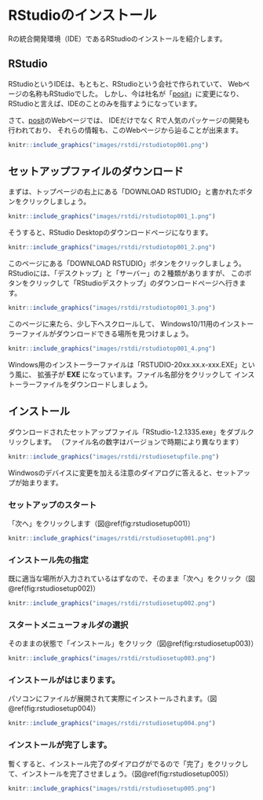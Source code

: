 # RStudioのインストール

Rの統合開発環境（IDE）であるRStudioのインストールを紹介します。

## RStudio

RStudioというIDEは、もともと、RStudioという会社で作られていて、
Webページの名称もRStudioでした。
しかし、今は社名が「[posit](https://posit.co)」に変更になり、
RStudioと言えば、IDEのことのみを指すようになっています。


さて、[posit](https://posit.co)のWebページでは、
IDEだけでなく
Rで人気のパッケージの開発も行われており、
それらの情報も、このWebページから辿ることが出来ます。

```r
knitr::include_graphics("images/rstdi/rstudiotop001.png")
```



## セットアップファイルのダウンロード


まずは、トップページの右上にある「DOWNLOAD RSTUDIO」と書かれたボタンをクリックしましょう。

```r
knitr::include_graphics("images/rstdi/rstudiotop001_1.png")
```


そうすると、RStudio Desktopのダウンロードページになります。

```r
knitr::include_graphics("images/rstdi/rstudiotop001_2.png")
```

このページにある「DOWNLOAD RSTUDIO」ボタンをクリックしましょう。
RStudioには、「デスクトップ」と「サーバー」の２種類がありますが、
このボタンをクリックして「RStudioデスクトップ」のダウンロードページへ行きます。

```r
knitr::include_graphics("images/rstdi/rstudiotop001_3.png")
```

このページに来たら、少し下へスクロールして、
Windows10/11用のインストーラーファイルがダウンロードできる場所を見つけましょう。


```r
knitr::include_graphics("images/rstdi/rstudiotop001_4.png")
```


Windows用のインストーラーファイルは「RSTUDIO-20xx.xx.x-xxx.EXE」という風に、
拡張子が **EXE** になっています。ファイル名部分をクリックして
インストーラーファイルをダウンロードしましょう。


## インストール


ダウンロードされたセットアップファイル「RStudio-1.2.1335.exe」をダブルクリックします。
（ファイル名の数字はバージョンで時期により異なります）

```r
knitr::include_graphics("images/rstdi/rstudiosetupfile.png")
```

Windwosのデバイスに変更を加える注意のダイアログに答えると、セットアップが始まります。

### セットアップのスタート

「次へ」をクリックします（図\@ref(fig:rstudiosetup001)）

```r
knitr::include_graphics("images/rstdi/rstudiosetup001.png")
```



### インストール先の指定

既に適当な場所が入力されているはずなので、そのまま「次へ」をクリック（図\@ref(fig:rstudiosetup002)）

```r
knitr::include_graphics("images/rstdi/rstudiosetup002.png")
```



### スタートメニューフォルダの選択

そのままの状態で「インストール」をクリック（図\@ref(fig:rstudiosetup003)）

```r
knitr::include_graphics("images/rstdi/rstudiosetup003.png")
```


### インストールがはじまります。

パソコンにファイルが展開されて実際にインストールされます。（図\@ref(fig:rstudiosetup004)）

```r
knitr::include_graphics("images/rstdi/rstudiosetup004.png")
```


### インストールが完了します。

暫くすると、インストール完了のダイアログがでるので「完了」をクリックして、インストールを完了させましょう。（図\@ref(fig:rstudiosetup005)）

```r
knitr::include_graphics("images/rstdi/rstudiosetup005.png")
```


